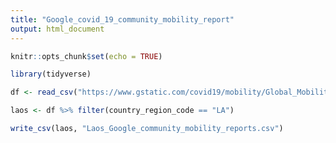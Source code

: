```yaml
---
title: "Google_covid_19_community_mobility_report"
output: html_document
---
```


```r
knitr::opts_chunk$set(echo = TRUE)

library(tidyverse)
```

```r
df <- read_csv("https://www.gstatic.com/covid19/mobility/Global_Mobility_Report.csv")
```
```r
laos <- df %>% filter(country_region_code == "LA")
```

```r
write_csv(laos, "Laos_Google_community_mobility_reports.csv")
```


